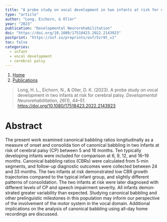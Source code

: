```yaml
---
title: "A probe study on vocal development in two infants at risk for cerebral palsy"
type: "article"
author: "Long, Eichorn, & Oller"
year: "2023"
publication: "Developmental Neurorehabilitation"
doi: "https://doi.org/10.1080/17518423.2022.2143923"
postprint: "https://osf.io/preprints/osf/5zr9t_v1"
toc: false
categories:
  - infant
  - vocal development
  - cerebral palsy
---
```


```{=html}
<nav aria-label="breadcrumb">
  <ol class="breadcrumb">
    <li class="breadcrumb-item"><a href="../../index.html">Home</a></li>
    <li class="breadcrumb-item"><a href="../../publications.html">Publications</a></li>
  </ol>
</nav>
```


> Long, H. L., Eichorn, N., & Oller, D. K. (2023). A probe study on vocal development in two infants at risk for cerebral palsy. *Developmental Neurorehabilitation*, *26*(1), 44--51. <https://doi.org/10.1080/17518423.2022.2143923>

# Abstract

The present work examined canonical babbling ratios longitudinally as a measure of onset and consolida­ tion of canonical babbling in two infants at risk of cerebral palsy (CP) between 5 and 16 months. Ten typically developing infants were included for comparison at 6, 9, 12, and 16--19 months. Canonical babbling ratios (CBRs) were calculated from 5-min segments, and follow-up diagnostic outcomes were collected between 24 and 33 months. The two infants at risk demonstrated low CBR growth trajectories compared to the typical infant group, and slightly different patterns of consolidation. The two infants at risk were later diagnosed with different levels of CP and speech impairment severity. All infants demon­ strated greater variability than expected. Studying canonical babbling and other prelinguistic milestones in this population may inform our perspective of the involvement of the motor system in the vocal domain. Additional implications on the analysis of canonical babbling using all-day home recordings are discussed.
